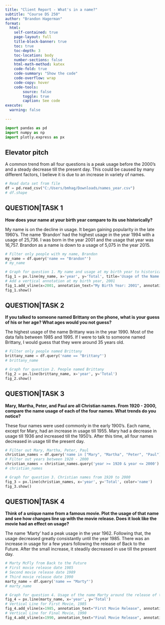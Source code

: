 ```yaml
---
title: "Client Report - What's in a name?"
subtitle: "Course DS 250"
author: "Brandon Hagerman"
format:
  html:
    self-contained: true
    page-layout: full
    title-block-banner: true
    toc: true
    toc-depth: 3
    toc-location: body
    number-sections: false
    html-math-method: katex
    code-fold: true
    code-summary: "Show the code"
    code-overflow: wrap
    code-copy: hover
    code-tools:
        source: false
        toggle: true
        caption: See code
execute: 
  warning: false
    
---
```


```python
import pandas as pd
import numpy as np
import plotly.express as px
```

## Elevator pitch
A common trend from all four questions is a peak usage before the 2000's and a steady decrease till the present day. This could be caused by many different factors, I believe it is due to an increase in variety of names. 

```python
# Read data set from file
df = pd.read_csv("C:/Users/bmhag/Downloads/names_year.csv")
# df.shape
```

## QUESTION|TASK 1

__How does your name at your birth year compare to its use historically?__

My name is on the decline in usage. It began gaining popularity in the late 1960's. The name 'Brandon' had the highest usage in the year 1994 with a usage of 25,736. I was born in the year 2001 and the usage that year was 16,757. Brandon as a name is down to a usage of 5,075 in the year 2015. 

```python
# Filter only people with my name, Brandon
my_name = df.query('name == "Brandon"')
# my_name
```

```python
# Graph for question 1. My name and usage at my birth year to historically
fig_1 = px.line(my_name, x='year', y='Total', title='Usage of the Name Brandon')
# Add a vertical annotation at my birth year, 2001
fig_1.add_vline(x=2001, annotation_text="My Birth Year: 2001", annotation_position='top left')
fig_1.show()
```

## QUESTION|TASK 2

__If you talked to someone named Brittany on the phone, what is your guess of his or her age? What ages would you not guess?__

The highest usage of the name Brittany was in the year 1990. Most of the data falls between 1985 and 1995. If I were to talk to someone named Brittany, I would guess that they were around 35 years old. 

```python
# Filter only people named Brittany
brittany_name = df.query('name == "Brittany"')
# brittany_name
```

```python
# Graph for question 2. People named Brittany
fig_2 = px.line(brittany_name, x='year', y='Total')
fig_2.show()
```

## QUESTION|TASK 3

__Mary, Martha, Peter, and Paul are all Christian names. From 1920 - 2000, compare the name usage of each of the four names. What trends do you notice?__

These four names were used commonly in the early 1900's. Each name, except for Mary, had an increase in usage till 1955. Mary had a decrease in usage till 1936 and increased till the 1950's. After this time, all four names decreased in usage till the present day. 

```python
# Filter out Mary, Martha, Peter, Paul
christian_names = df.query('name in ["Mary", "Martha", "Peter", "Paul"]')
# Filter out years between 1920 - 2000
christian_names = christian_names.query('year >= 1920 & year <= 2000')
# christian_names
```

```python
# Graph for question 3. Christian names from 1920 to 2000
fig_3 = px.line(christian_names, x='year', y='Total', color='name')
fig_3.show()
```

## QUESTION|TASK 4

__Think of a unique name from a famous movie. Plot the usage of that name and see how changes line up with the movie release. Does it look like the movie had an effect on usage?__

The name 'Marty' had a peak usage in the year 1962. Following that, the usage decreased greatly consistantly until the year 1985. There was an increase in usage for a few years following the release of Back to the Future. After the small increase, it steadily decreased in use till the present day. 

```python
# Marty McFly from Back to the Future
# First movie release date 1985
# Second movie release date 1989
# Third movie release date 1990
marty_name = df.query('name == "Marty"')
# marty_name
```

```python
# Graph for question 4. Usage of the name Marty around the release of the movies 'Back to the Future'
fig_4 = px.line(marty_name, x='year', y='Total')
# Vertical Line for First Movie, 1985
fig_4.add_vline(x=1985, annotation_text="First Movie Release", annotation_position='top left')
# Vertical Line for Final Movie, 1990
fig_4.add_vline(x=1990, annotation_text="Final Movie Release", annotation_position='top right')

```
